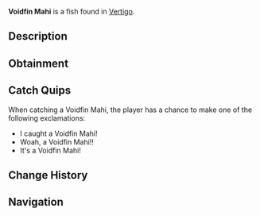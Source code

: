 {{FishInfobox
|image          = Voidfin Mahi.png
|rarity         = Rare
|sea            = First Sea
|location       = [[Vertigo]]
|sublocation    = 
|sources        = Fishing Rod
|radar_location = 
|xp             = 400
|weather        = Clear, Windy
|time           = 
|season         = Spring
|bait           = Truffle Worm
|base_weight    = 15.5
|base_value     = 450
|weight_range   = 8
|base_chance    = 10
|base_resil     = 10
}}
'''Voidfin Mahi''' is a {{Rarity|Rare}} fish found in [[Vertigo]].

== Description ==
{{Description|The Voidfin Mahi are extremely fast and sensitive fish. They can sense a heartbeat from hundreds of miles, and are capable of swimming through some solid bio-matters, such as wood.|Bestiary Entry}}

== Obtainment ==
{{Description|Found in Vertigo.|Bestiary Hint}}
{{Fish Availability|
Vertigo/Vertigos Dip
|top_rods      = 
Leviathan's Fang Rod\89154.63\150692.47;
Krampus's Rod\81435.64\113536.42;
Magma Rod\79347.55\110625.23;
Free Spirit Rod\69186.95\130514.21;
Great Rod of Oscar\68693.77\90510.44;
Plastic Rod\68137.78\94996.73;
Trident Rod\67663.77\127640.87;
Training Rod\48927.7\118146.59;
Flimsy Rod\40687.42\103108.37;
Ethereal Prism Rod\64273.26\94485.41;
Astralhook Rod\64262.81\93325.59;
Seraphic Rod\60913.87\95171.42;
No-Life Rod\60652.92\103609.13;
Rod Of The Forgotten Fang\56649.29\86472.2;
Challenger's Rod\54107.95\86332;
Rod Of The Exalted One\50470.73\75050.13;
Rod Of The Depths\50281.81\77334.52;
Zeus Rod\48444.43\78292.7;
Verdant Shear Rod\47149.41\77835.26;
Blazebringer Rod\46069.65\74773.43;
Depthseeker Rod\43559.05\72438.12;
Avalanche Rod\39040.75\65116.94;
Volcanic Rod\37741.08\61810.03;
Steady Rod\13018.11\21560.27
|recommended   = Trident Rod
}}

== Catch Quips ==
When catching a Voidfin Mahi, the player has a chance to make one of the following exclamations:
* I caught a Voidfin Mahi!
* Woah, a Voidfin Mahi!!
* It's a Voidfin Mahi!

== Change History ==
{{Change History|{{subst:Current Version}}}}

== Navigation ==
{{Fish Navbox|Vertigo}}